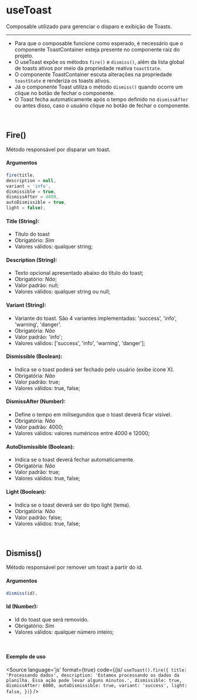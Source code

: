 
<Meta title="Utils/Composables/useToast"/>

# useToast

Composable utilizado para gerenciar o disparo e exibição de Toasts.

<hr />

- Para que o composable funcione como esperado, é necessário que o componente ToastContainer esteja presente no componente raiz do projeto.
- O useToast expõe os métodos `fire()` e `dismiss()`, além da lista global de toasts ativos por meio da propriedade reativa `toastState`.
- O componente ToastContainer escuta alterações na propriedade `toastState` e renderiza os toasts ativos.
- Já o componente Toast utiliza o método `dismiss()` quando ocorre um clique no botão de fechar o componente.
- O Toast fecha automaticamente após o tempo definido no `dismissAfter` ou antes disso, caso o usuário clique no botão de fechar o componente.

<br />

## Fire()
Método responsável por disparar um toast.
#### Argumentos

```js
fire(title,
description = null,
variant = 'info',
dismissible = true,
dismissAfter = 4000,
autoDismissible = true,
light = false),
```


#### Title **(String):**
- Título do toast
- Obrigatório: *Sim*
- Valores válidos: qualquer string;

#### Description **(String):**
- Texto opcional apresentado abaixo do título do toast;
- Obrigatório: *Não*;
- Valor padrão: null;
- Valores válidos: qualquer string ou null;

#### Variant **(String):**
- Variante do toast. São 4 variantes implementadas: 'success', 'info', 'warning', 'danger'.
- Obrigatória: *Não*
- Valor padrão: 'info';
- Valores válidos: ['success', 'info', 'warning', 'danger'];

#### Dismissible **(Boolean):**
- Indica se o toast poderá ser fechado pelo usuário (exibe ícone X).
- Obrigatória: *Não*
- Valor padrão: true;
- Valores válidos: true, false;

#### DismissAfter **(Number):**
- Define o tempo em milisegundos que o toast deverá ficar visível.
- Obrigatória: *Não*
- Valor padrão: 4000;
- Valores válidos: valores numéricos entre 4000 e 12000;

#### AutoDismissible **(Boolean):**
- Indica se o toast deverá fechar automaticamente.
- Obrigatória: *Não*
- Valor padrão: true;
- Valores válidos: true, false;

#### Light **(Boolean):**
- Indica se o toast deverá ser do tipo light (tema).
- Obrigatória: *Não*
- Valor padrão: false;
- Valores válidos: true, false;

<br />

## Dismiss()
Método responsável por remover um toast a partir do id.
#### Argumentos

```js
dismiss(id),
```

#### Id **(Number):**
- Id do toast que será removido.
- Obrigatório: *Sim*
- Valores válidos: qualquer número inteiro;

<br />

#### Exemplo de uso

<Story name="useToast">
</Story>

<Source
    language='js'
    format={true}
    code={/*js*/ `
        useToast().fire({
            title: 'Processando dados',
            description: 'Estamos processando os dados da planilha. Essa ação pode levar alguns minutos.',
            dismissible: true,
            dismissAfter: 6000,
            autoDismissible: true,
            variant: 'success',
            light: false,
        })
    `}
/>
